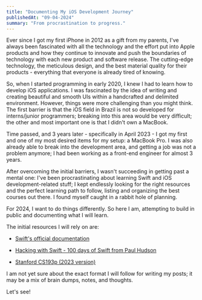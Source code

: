 ```yaml
---
title: "Documenting My iOS Development Journey"
publishedAt: "09-04-2024"
summary: "From procrastination to progress."
---
```


Ever since I got my first iPhone in 2012 as a gift from my parents, I've always been fascinated with all the technology and the effort put into Apple products and how they continue to innovate and push the boundaries of technology with each new product and software release. The cutting-edge technology, the meticulous design, and the best material quality for their products - everything that everyone is already tired of knowing.

So, when I started programming in early 2020, I knew I had to learn how to develop iOS applications. I was fascinated by the idea of writing and creating beautiful and smooth UIs within a handcrafted and delimited environment. However, things were more challenging than you might think. The first barrier is that the iOS field in Brazil is not so developed for interns/junior programmers; breaking into this area would be very difficult; the other and most important one is that I didn't own a MacBook.

Time passed, and 3 years later - specifically in April 2023 - I got my first and one of my most desired items for my setup: a MacBook Pro. I was also already able to break into the development area, and getting a job was not a problem anymore; I had been working as a front-end engineer for almost 3 years. 

After overcoming the initial barriers, I wasn't succeeding in getting past a mental one: I've been procrastinating about learning Swift and iOS development-related stuff; I kept endlessly looking for the right resources and the perfect learning path to follow, listing and organizing the best courses out there. I found myself caught in a rabbit hole of planning.

For 2024, I want to do things differently. So here I am, attempting to build in public and documenting what I will learn.

The initial resources I will rely on are:

- [Swift's official documentation](https://docs.swift.org/swift-book/documentation/the-swift-programming-language/)
    
- [Hacking with Swift - 100 days of Swift from Paul Hudson](https://www.hackingwithswift.com/100)
    
- [Stanford CS193p (2023 version)](https://cs193p.sites.stanford.edu/2023)

I am not yet sure about the exact format I will follow for writing my posts; it may be a mix of brain dumps, notes, and thoughts.

Let's see!